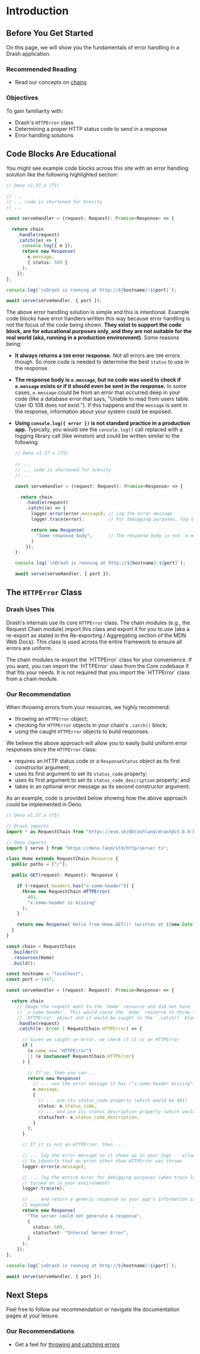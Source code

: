 
# Introduction

## Before You Get Started

On this page, we will show you the fundamentals of error handling in a Drash application.

### Recommended Reading

- Read our concepts on [chains](/drash-v3.x/concepts/chains)

### Objectives

To gain familiarity with:

- Drash's `HTTPError` class
- Determining a proper HTTP status code to send in a response
- Error handling solutions

## Code Blocks Are Educational

You might see example code blocks across this site with an error handling solution like the following highlighted section:

```typescript showLineNumbers {11-17}
// Deno v1.37.x (TS)

// ...
// ... code is shortened for brevity
// ...

const serveHandler = (request: Request): Promise<Response> => {

  return chain
    .handle(request)
    .catch((e) => {
      console.log({ e });
      return new Response(
        e.message,
        { status: 500 }
      );
    });
};

console.log(`\nDrash is running at http://${hostname}:${port}`);

await serve(serveHandler, { port });
```

The above error handling solution is simple and this is intentional. Example code blocks have error handlers written this way because error handling is not the focus of the code being shown. __They exist to support the code block, are for educational purposes only, and they are not suitable for the real world (aka, running in a production environment)__. Some reasons being:

- __It always returns a `500` error response.__ Not all errors are `500` errors though. So more code is needed to determine the best `status` to use in the response.
- __The response body is `e.message`, but no code was used to check if `e.message` exists or if it should even be sent in the response.__ In some cases, `e.message` could be from an error that occurred deep in your code (like a database error that says, "Unable to read from users table. User ID 108 does not exist."). If this happens and the `message` is sent in the response, information about your system could be exposed.
- __Using `console.log({ error })` is not standard practice in a production app.__ Typically, you would see the `console.log()` call replaced with a logging library call (like winston) and could be written similar to the following:

  ```typescript showLineNumbers {11-18}
  // Deno v1.37.x (TS)
 
  // ...
  // ... code is shortened for brevity
  // ...
  
  const serveHandler = (request: Request): Promise<Response> => {
  
    return chain
      .handle(request)
      .catch((e) => {
        logger.error(error.message); // Log the error message
        logger.trace(error);         // For debugging purposes, log the error object

        return new Response(
          "Some response body",      // The response body is not `e.message`
        )
      });
  };
  
  console.log(`\nDrash is running at http://${hostname}:${port}`);
  
  await serve(serveHandler, { port });
  ```

## The `HTTPError` Class

### Drash Uses This

Drash's internals use its core `HTTPError` class. The chain modules (e.g., the Request Chain module) import this class and export it for you to use (aka a re-export as stated in the <LinkExternal href="https://developer.mozilla.org/en-US/docs/web/javascript/reference/statements/export#re-exporting_aggregating">Re-exporting / Aggregating section of the MDN Web Docs</LinkExternal>). This class is used across the entire framework to ensure all errors are uniform.

<Callout type="info" emoji={null}>
The chain modules re-export the `HTTPError` class for your convenience. If you want, you can import the `HTTPError` class from the Core codebase if that fits your needs. It is not required that you import the `HTTPError` class from a chain module.
</Callout>

### Our Recommendation

When throwing errors from your resources, we highly recommend:

- throwing an `HTTPError` object;
- checking for `HTTPError` objects in your chain's `.catch()` block;
- using the caught `HTTPError` objects to build responses.

We believe the above approach will allow you to easily build uniform error responses since the `HTTPError` class:

- requires an HTTP status code or a `ResponseStatus` object as its first constructor argument;
- uses its first argument to set its `status_code` property;
- uses its first argument to set its `status_code_description` property; and
- takes in an optional error message as its second constructor argument.

As an example, code is provided below showing how the above approach could be implemented in Deno.

```typescript showLineNumbers
// Deno v1.37.x (TS)

// Drash imports
import * as RequestChain from "https://esm.sh/@drashland/drash@v3.0.0-beta.1/modules/chains/RequestChain/native.ts";

// Deno imports
import { serve } from "https://deno.land/std/http/server.ts";

class Home extends RequestChain.Resource {
  public paths = ["/"];

  public GET(request: Request): Response {

    if (!request.headers.has("x-some-header")) {
      throw new RequestChain.HTTPError(
        401,
        "x-some-header is missing"
      );
    }

    return new Response(`Hello from Home.GET()! (written at ${new Date()})`);
  }
}

const chain = RequestChain
  .builder()
  .resources(Home)
  .build();

const hostname = "localhost";
const port = 1447;

const serveHandler = (request: Request): Promise<Response> => {

  return chain
    // Image the request went to the `Home` resource and did not have
    // `x-some-header`. This would cause the `Home` resource to throw the
    // `HTTPError` object and it would be caught in the `.catch()` block below.
    .handle(request)
    .catch((e: Error | RequestChain.HTTPError) => {

      // Given we caught an error, we check if it is an HTTPError
      if (
        (e.name === "HTTPError")
        || (e instanceof RequestChain.HTTPError)
      ) {

        // If so, then you can ...
        return new Response(
          // ... use the error message it has ("x-some-header missing")
          e.message,
          {
            // ... use its status_code property (which would be 401)
            status: e.status_code,
            // ... and use its status_description property (which would be "Unauthorized")
            statusText: e.status_code_description,
          }
        );
      }

      // If it is not an HTTPError, then ...

      // ... log the error message so it shows up in your logs -- allowing you
      // to identify that an error other than HTTPError was thrown
      logger.error(e.message);

      // ... log the entire error for debugging purposes (when trace logging is
      // turned on in your environment)
      logger.trace(e);

      // ... and return a generic response so your app's information is not
      // exposed
      return new Response(
        "The server could not generate a response",
        {
          status: 500,
          statusText: "Internal Server Error",
        }
      );
    });
};

console.log(`\nDrash is running at http://${hostname}:${port}`);

await serve(serveHandler, { port });
```

## Next Steps

Feel free to follow our recommendation or navigate the documentation pages at your leisure.

### Our Recommendations

- Get a feel for [throwing and catching errors](/drash-v3.x/modules/chains/request-chain/error-handling/handle-errors)
